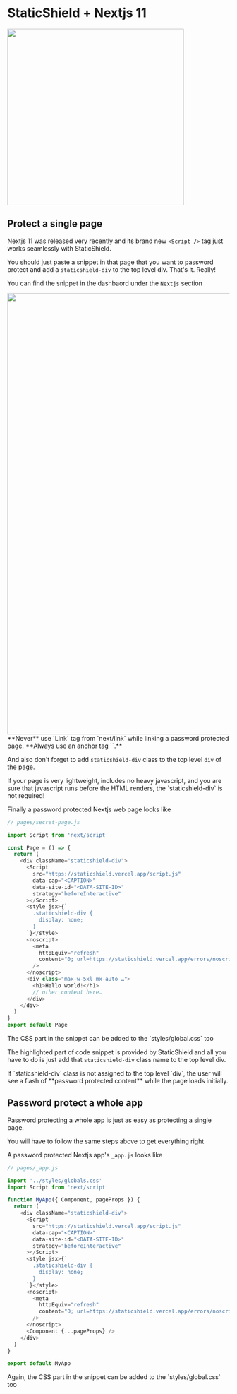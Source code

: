 
# StaticShield + Nextjs 11

<Bleed>
  <img src="/banners/nextjs-11.png" width="400px" />
</Bleed>

## Protect a single page

Nextjs 11 was released very recently and its brand new `<Script />` tag just works seamlessly with StaticShield.

You should just paste a snippet in that page that you want to password protect and add a `staticshield-div`
to the top level div. That's it. Really!

You can find the snippet in the dashbaord under the `Nextjs` section

<Box t={30} b={30} l={-10}>
  <img src="/snippets/nextjs-11.png" width="1000px" />
</Box>

<Callout emoji="☠️">
	**Never** use `Link` tag from `next/link` while linking a password protected page. **Always use an anchor tag `<a>`.**
</Callout>

And also don't forget to add `staticshield-div` class to the top level `div` of the page.

<Callout emoji="💡">
  If your page is very lightweight, includes no heavy javascript, and you are
  sure that javascript runs before the HTML renders, the `staticshield-div` is
  not required!
</Callout>

Finally a password protected Nextjs web page looks like

```js highlight=8,9,10,11,12,13,14,15,16,17,18,19,20,21,22,23,24
// pages/secret-page.js

import Script from 'next/script'

const Page = () => {
  return (
    <div className="staticshield-div">
      <Script
        src="https://staticshield.vercel.app/script.js"
        data-cap="<CAPTION>"
        data-site-id="<DATA-SITE-ID>"
        strategy="beforeInteractive"
      ></Script>
      <style jsx>{`
        .staticshield-div {
          display: none;
        }
      `}</style>
      <noscript>
        <meta
          httpEquiv="refresh"
          content="0; url=https://staticshield.vercel.app/errors/noscript"
        />
      </noscript>
      <div class="max-w-5xl mx-auto …">
        <h1>Hello world!</h1>
        // other content here…
      </div>
    </div>
  )
}
export default Page
```

<Callout>
  The CSS part in the snippet can be added to the `styles/global.css` too
</Callout>

The highlighted part of code snippet is provided by StaticShield and all you have to do is just add that `staticshield-div`
class name to the top level div.

<Callout emoji="⚠️">
  If `staticshield-div` class is not assigned to the top level `div`, the user
  will see a flash of **password protected content** while the page loads
  initially.
</Callout>

## Password protect a whole app

Password protecting a whole app is just as easy as protecting a single page.

You will have to follow the same steps above to get everything right

A password protected Nextjs app's `_app.js` looks like

```js highlight=9,10,11,12,13,14,15,16,17,18,19,20,21,22,23,24,25
// pages/_app.js

import '../styles/globals.css'
import Script from 'next/script'

function MyApp({ Component, pageProps }) {
  return (
    <div className="staticshield-div">
      <Script
        src="https://staticshield.vercel.app/script.js"
        data-cap="<CAPTION>"
        data-site-id="<DATA-SITE-ID>"
        strategy="beforeInteractive"
      ></Script>
      <style jsx>{`
        .staticshield-div {
          display: none;
        }
      `}</style>
      <noscript>
        <meta
          httpEquiv="refresh"
          content="0; url=https://staticshield.vercel.app/errors/noscript"
        />
      </noscript>
      <Component {...pageProps} />
    </div>
  )
}

export default MyApp
```

<Callout>
  Again, the CSS part in the snippet can be added to the `styles/global.css` too
</Callout>
